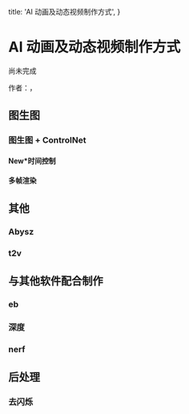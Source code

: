   title: 'AI 动画及动态视频制作方式',
}


# AI 动画及动态视频制作方式


<Note>
  尚未完成
</Note>


作者：<AuthorCiaochaos />，<AuthorShichen />


## 图生图


### 图生图 + ControlNet


#### New*时间控制


#### 多帧渲染


## 其他


### Abysz


### t2v


## 与其他软件配合制作


### eb


### 深度


### nerf


## 后处理


### 去闪烁




